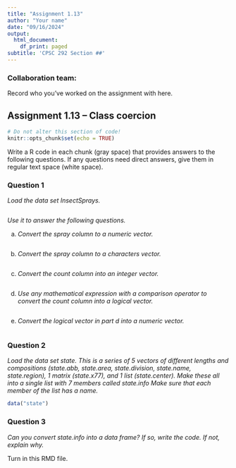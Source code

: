 ```yaml
---
title: "Assignment 1.13"
author: "Your name"
date: "09/16/2024"
output:
  html_document:
    df_print: paged
subtitle: 'CPSC 292 Section ##'
---
```


### Collaboration team: 

Record who you've worked on the assignment with here. 


## Assignment 1.13 -- Class coercion

```r
# Do not alter this section of code!
knitr::opts_chunk$set(echo = TRUE)
```

Write a R code in each chunk (gray space) that provides answers to the following questions. If any questions need direct answers, give them in regular text space (white space).

### Question 1

*Load the data set InsectSprays.*

```r

```

*Use it to answer the following questions.*

  a. *Convert the spray column to a numeric vector.*

```r

```
  
  b. *Convert the spray column to a characters vector.* 
  
```r

```
  
  c. *Convert the count column into an integer vector.*
  
```r

```

  d. *Use any mathematical expression with a comparison operator to convert the count column into a logical vector.*
  
```r

```

  e. *Convert the logical vector in part d into a numeric vector.*
  
```r

```

### Question 2

*Load the data set state. This is a series of 5 vectors of different lengths and compositions (state.abb, state.area, state.division, state.name, state.region), 1 matrix (state.x77), and 1 list (state.center). Make these all into a single list with 7 members called state.info Make sure that each member of the list has a name.*

```r
data("state")
```


### Question 3

*Can you convert state.info into a data frame? If so, write the code. If not, explain why.*


Turn in this RMD file.